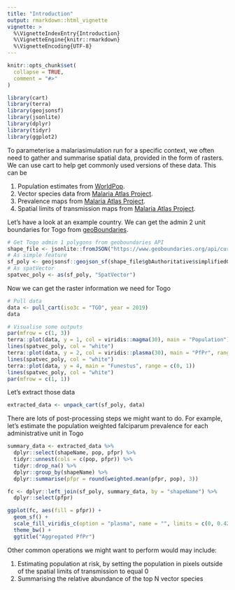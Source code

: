```yaml
---
title: "Introduction"
output: rmarkdown::html_vignette
vignette: >
  %\VignetteIndexEntry{Introduction}
  %\VignetteEngine{knitr::rmarkdown}
  %\VignetteEncoding{UTF-8}
---
```


```r
knitr::opts_chunk$set(
  collapse = TRUE,
  comment = "#>"
)
```

```r
library(cart)
library(terra)
library(geojsonsf)
library(jsonlite)
library(dplyr)
library(tidyr)
library(ggplot2)
```

To parameterise a malariasimulation run for a specific context, we often need
to gather and summarise spatial data, provided in the form of rasters. We can
use cart to help get commonly used versions of these data. This can be

1. Population estimates from [WorldPop](https://www.worldpop.org/).
2. Vector species data from [Malaria Atlas Project](https://malariaatlas.org/).
3. Prevalence maps from [Malaria Atlas Project](https://malariaatlas.org/).
4. Spatial limits of transmission maps from [Malaria Atlas Project](https://malariaatlas.org/).


Let's have a look at an example country. We can get the admin 2 unit boundaries
for Togo from [geoBoundaries](https://www.geoboundaries.org/index.html).

```r
# Get Togo admin 1 polygons from geoboundaries API
shape_file <- jsonlite::fromJSON("https://www.geoboundaries.org/api/current/gbOpen/TGO/ADM2/")
# As simple feature
sf_poly <- geojsonsf::geojson_sf(shape_file$gbAuthoritative$simplifiedGeometryGeoJSON)
# As spatVector
spatvec_poly <- as(sf_poly, "SpatVector")
```

Now we can get the raster information we need for Togo

```r
# Pull data
data <- pull_cart(iso3c = "TGO", year = 2019)
data

# Visualise some outputs
par(mfrow = c(1, 3))
terra::plot(data, y = 1, col = viridis::magma(30), main = "Population")
lines(spatvec_poly, col = "white")
terra::plot(data, y = 2, col = viridis::plasma(30), main = "PfPr", range = c(0, 1))
lines(spatvec_poly, col = "white")
terra::plot(data, y = 4, main = "Funestus", range = c(0, 1))
lines(spatvec_poly, col = "white")
par(mfrow = c(1, 1))
```

Let's extract those data
```r
extracted_data <- unpack_cart(sf_poly, data)
```
There are lots of post-processing steps we might want to do. For example, let's
estimate the population weighted falciparum prevalence for each administrative unit in 
Togo

```r
summary_data <- extracted_data %>%
  dplyr::select(shapeName, pop, pfpr) %>%
  tidyr::unnest(cols = c(pop, pfpr)) %>%
  tidyr::drop_na() %>%
  dplyr::group_by(shapeName) %>%
  dplyr::summarise(pfpr = round(weighted.mean(pfpr, pop), 3))

fc <- dplyr::left_join(sf_poly, summary_data, by = "shapeName") %>%
  dplyr::select(pfpr)

ggplot(fc, aes(fill = pfpr)) + 
  geom_sf() +
  scale_fill_viridis_c(option = "plasma", name = "", limits = c(0, 0.42)) +
  theme_bw() +
  ggtitle("Aggregated PfPr")
```

Other common operations we might want to perform would may include:

1. Estimating population at risk, by setting the population in pixels outside
of the spatial limits of transmission to equal 0
2. Summarising the relative abundance of the top N vector species 
